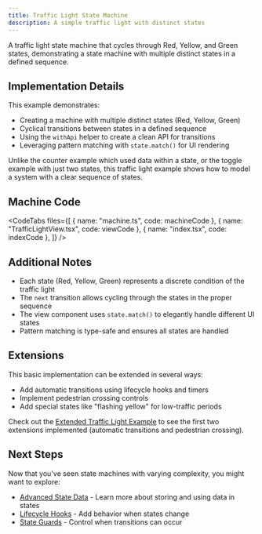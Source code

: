 ```yaml
---
title: Traffic Light State Machine
description: A simple traffic light with distinct states
---
```



A traffic light state machine that cycles through Red, Yellow, and Green states, demonstrating a state machine with multiple distinct states in a defined sequence.

<div className="not-content">
  <TrafficLightExample client:only="react" />
</div>

## Implementation Details

This example demonstrates:

- Creating a machine with multiple distinct states (Red, Yellow, Green)
- Cyclical transitions between states in a defined sequence
- Using the `withApi` helper to create a clean API for transitions
- Leveraging pattern matching with `state.match()` for UI rendering

Unlike the counter example which used data within a state, or the toggle example with just two states, this traffic light example shows how to model a system with a clear sequence of states.

## Machine Code

<CodeTabs
  files={[
    { name: "machine.ts", code: machineCode },
    { name: "TrafficLightView.tsx", code: viewCode },
    { name: "index.tsx", code: indexCode },
  ]}
/>

## Additional Notes

- Each state (Red, Yellow, Green) represents a discrete condition of the traffic light
- The `next` transition allows cycling through the states in the proper sequence
- The view component uses `state.match()` to elegantly handle different UI states
- Pattern matching is type-safe and ensures all states are handled

## Extensions

This basic implementation can be extended in several ways:

- Add automatic transitions using lifecycle hooks and timers
- Implement pedestrian crossing controls
- Add special states like "flashing yellow" for low-traffic periods

Check out the [Extended Traffic Light Example](/examples/traffic-light-extended) to see the first two extensions implemented (automatic transitions and pedestrian crossing).

## Next Steps

Now that you've seen state machines with varying complexity, you might want to explore:

- [Advanced State Data](/guides/state-data) - Learn more about storing and using data in states
- [Lifecycle Hooks](/guides/lifecycle) - Add behavior when states change
- [State Guards](/guides/guards) - Control when transitions can occur
